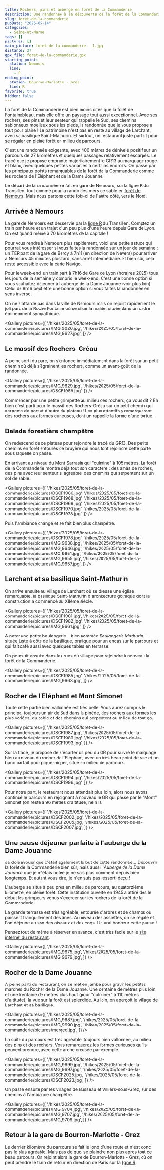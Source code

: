 ```yaml
---
title: Rochers, pins et auberge en forêt de la Commanderie
description: Une randonnée à la découverte de la forêt de la Commanderie, avec ses rochers, ses pins et son restaurant idyllique en milieu de parcours.
slug: foret-de-la-commanderie
pubDate: "2025-05-14"
categories:
  - Seine-et-Marne
tags: []
pictures: []
main_picture: foret-de-la-commanderie - 1.jpg
distance: 27
gpx_file: foret-de-la-commanderie.gpx
starting_point:
  station: Nemours
  line:
    - R
ending_point:
  station: Bourron-Marlotte - Grez
  line: R
favorite: true
hidden: false
---
```


La forêt de la Commanderie est bien moins citée que la forêt de Fontainebleau, mais elle offre un paysage tout aussi exceptionnel. Avec ses rochers, ses pins et leur senteur qui rappelle le Sud, ses chemins sablonneux moelleux sous les pieds, la randonnée que je vous propose a tout pour plaire !
Le patrimoine n'est pas en reste au village de Larchant, avec sa basilique Saint-Mathurin. Et surtout, un restaurant juste parfait pour se régaler en pleine forêt en milieu de parcours.

C'est une randonnée exigeante, avec 400 mètres de dénivelé positif sur un parcours de 27 kilomètres et quelques passages relativement escarpés.
Le tracé que je propose emprunte majoritairement le GR13 au marquage rouge et blanc, avec quelques petites variantes à certains endroits. On passe par les principaux points remarquables de la forêt de la Commanderie comme les rochers de l'Eléphant et de la Dame Jouanne.

Le départ de la randonnée se fait en gare de Nemours, sur la ligne R du Transilien, tout comme pour la rando des mers de sable en [forêt de Nemours](/2021/10/24/mers-de-sable-en-foret-de-nemours). Mais nous partons cette fois-ci de l'autre côté, vers le Nord.

## Arrivée à Nemours

La gare de Nemours est desservie par la [ligne R](/randonnees-par-ligne/randonnees-transilien-ligne-r) du Transilien. Comptez un train par heure et un trajet d'un peu plus d'une heure depuis Gare de Lyon. On est quand même à 70 kilomètres de la capitale !

<InfoBox type="info">
Pour vous rendre à Nemours plus rapidement, voici une petite astuce qui pourrait vous intéresser si vous faites la randonnée sur un jour de semaine : un TER part de la gare de Bercy à 7h11 (en direction de Nevers) pour arriver à Nemours 45 minutes plus tard, sans arrêt intermédiaire. Et bien sûr, cela reste accessible avec la carte Navigo.
</InfoBox>

Pour le week-end, un train part à 7h16 de Gare de Lyon (horaires 2025) tous les jours de la semaine y compris le week-end. C'est une bonne option si vous souhaitez déjeuner à l'auberge de la Dame Jouanne (voir plus loin). Celui de 8h16 peut être une bonne option si vous faites la randonnée en sens inverse.

<Picture src="/hikes/2025/05/foret-de-la-commanderie/pictures/IMG_9623.jpg" caption="Arrivée en TER à Nemours" />

On ne s'attarde pas dans la ville de Nemours mais on rejoint rapidement le joli parc de la Roche Fontaine où se situe la mairie, située dans un cadre éminemment sympathique.

<Gallery pictures={[
'/hikes/2025/05/foret-de-la-commanderie/pictures/IMG_9626.jpg',
'/hikes/2025/05/foret-de-la-commanderie/pictures/IMG_9627.jpg',
]} />

## Le massif des Rochers-Gréau

A peine sorti du parc, on s’enfonce immédiatement dans la forêt sur un petit chemin où déjà s’égrainent les rochers, comme un avant-goût de la randonnée.

<Gallery pictures={[
'/hikes/2025/05/foret-de-la-commanderie/pictures/IMG_9629.jpg',
'/hikes/2025/05/foret-de-la-commanderie/pictures/DSCF1956.jpg',
]} />

Commencer par une petite grimpette au milieu des rochers, ça vous dit ? Eh bien c'est parti pour le massif des Rochers-Gréau sur un petit chemin qui serpente de part et d'autre du plateau !
Les plus attentifs y remarqueront des rochers aux formes curieuses, dont un rappelle la forme d’une tortue.

<Picture src="/hikes/2025/05/foret-de-la-commanderie/pictures/IMG_9633.jpg" caption="Sur le plateau du massif des Rochers-Gréau" />

## Balade forestière champêtre

On redescend de ce plateau pour rejoindre le tracé du GR13. Des petits chemins en forêt entourés de bruyère qui nous font rejoindre cette porte sous laquelle on passe.

<Picture src="/hikes/2025/05/foret-de-la-commanderie/pictures/DSCF1963.jpg" />

En arrivant au niveau du Mont Sarrasin qui "culmine" à 105 mètres, La forêt de la Commanderie montre déjà tout son caractère : des amas de roches, des pins avec leur senteur si agréable, des chemins qui serpentent sur un sol de sable.

<Gallery pictures={[
'/hikes/2025/05/foret-de-la-commanderie/pictures/DSCF1966.jpg',
'/hikes/2025/05/foret-de-la-commanderie/pictures/DSCF1968.jpg',
'/hikes/2025/05/foret-de-la-commanderie/pictures/DSCF1969.jpg',
'/hikes/2025/05/foret-de-la-commanderie/pictures/DSCF1970.jpg',
'/hikes/2025/05/foret-de-la-commanderie/pictures/DSCF1973.jpg',
]} />

Puis l'ambiance change et se fait bien plus champêtre.

<Gallery pictures={[
'/hikes/2025/05/foret-de-la-commanderie/pictures/DSCF1978.jpg',
'/hikes/2025/05/foret-de-la-commanderie/pictures/IMG_9638.jpg',
'/hikes/2025/05/foret-de-la-commanderie/pictures/IMG_9646.jpg',
'/hikes/2025/05/foret-de-la-commanderie/pictures/IMG_9651.jpg',
'/hikes/2025/05/foret-de-la-commanderie/pictures/IMG_9655.jpg',
'/hikes/2025/05/foret-de-la-commanderie/pictures/IMG_9657.jpg',
]} />

## Larchant et sa basilique Saint-Mathurin

On arrive ensuite au village de Larchant où se dresse une église remarquable, la basilique Saint-Mathurin d'architecture gothique dont la construction a commencé au XIIème siècle.

<Gallery pictures={[
'/hikes/2025/05/foret-de-la-commanderie/pictures/DSCF1981.jpg',
'/hikes/2025/05/foret-de-la-commanderie/pictures/DSCF1982.jpg',
'/hikes/2025/05/foret-de-la-commanderie/pictures/IMG_9661.jpg',
]} />

A noter une petite boulangerie – bien nommée _Boulangerie Mathurin_ – située juste à côté de la basilique, pratique pour un encas sur le parcours et qui fait café aussi avec quelques tables en terrasse.

On poursuit ensuite dans les rues du village pour rejoindre à nouveau la forêt de la Commanderie.

<Gallery pictures={[
'/hikes/2025/05/foret-de-la-commanderie/pictures/DSCF1985.jpg',
'/hikes/2025/05/foret-de-la-commanderie/pictures/IMG_9663.jpg',
]} />

## Rocher de l’Eléphant et Mont Simonet

Toute cette partie bien vallonnée est très belle. Vous aurez compris le principe, toujours un air de Sud dans la pinède, des rochers aux formes les plus variées, du sable et des chemins qui serpentent au milieu de tout ça.

<Gallery pictures={[
'/hikes/2025/05/foret-de-la-commanderie/pictures/DSCF1987.jpg',
'/hikes/2025/05/foret-de-la-commanderie/pictures/DSCF1989.jpg',
'/hikes/2025/05/foret-de-la-commanderie/pictures/DSCF1993.jpg',
]} />

Sur la trace, je propose de s'écarter un peu du GR pour suivre le marquage bleu au niveau du rocher de l'Eléphant, avec un très beau point de vue et un banc parfait pour pique-niquer, situé en milieu de parcours.

<Gallery pictures={[
'/hikes/2025/05/foret-de-la-commanderie/pictures/DSCF1994.jpg',
'/hikes/2025/05/foret-de-la-commanderie/pictures/DSCF1996.jpg',
]} />

Pour notre part, le restaurant nous attendait plus loin, alors nous avons continué le parcours en rejoignant à nouveau le GR qui passe par le "Mont" Simonet (on reste à 96 mètres d'altitude, hein !).

<Gallery pictures={[
'/hikes/2025/05/foret-de-la-commanderie/pictures/DSCF2002.jpg',
'/hikes/2025/05/foret-de-la-commanderie/pictures/DSCF2005.jpg',
'/hikes/2025/05/foret-de-la-commanderie/pictures/DSCF2007.jpg',
]} />

## Une pause déjeuner parfaite à l'auberge de la Dame Jouanne

Je dois avouer que c'était également le but de cette randonnée… Découvrir la forêt de la Commanderie bien sûr, mais aussi l'_Auberge de la Dame Jouanne_ que je m'étais notée je ne sais plus comment depuis bien longtemps. Et autant vous dire, je n'en suis pas ressorti deçu !

L'auberge se situe à peu près en milieu de parcours, au quatorzième kilomètre, en pleine forêt. Cette institution ouverte en 1945 a attiré dès le début les grimpeurs venus s'exercer sur les rochers de la forêt de la Commanderie.

La grande terrasse est très agréable, entourée d'arbres et de champs où paissent tranquillement des ânes. Au niveau des assiettes, on se régale et l'on déjeune au son des oiseaux et des coqs. Un vrai bonheur cette pause !

Pensez tout de même à réserver en avance, c'est très facile sur le [site internet du restaurant](https://www.ladamejouanne.com/).

<Gallery pictures={[
'/hikes/2025/05/foret-de-la-commanderie/pictures/IMG_9675.jpg',
'/hikes/2025/05/foret-de-la-commanderie/pictures/IMG_9679.jpg',
]} />

## Rocher de la Dame Jouanne

A peine parti du restaurant, on se met en jambe pour gravir les petites marches du Rocher de la Dame Jouanne. Une centaine de mètres plus loin et une trentaine de mètres plus haut (pour "culminer" à 110 mètres d'altitude), la vue sur la forêt est splendide. Au loin, on aperçoit le village de Larchant et sa basilique.

<Gallery pictures={[
'/hikes/2025/05/foret-de-la-commanderie/pictures/IMG_9687.jpg',
'/hikes/2025/05/foret-de-la-commanderie/pictures/IMG_9690.jpg',
'/hikes/2025/05/foret-de-la-commanderie/pictures/merged.jpg',
]} />

La suite du parcours est très agréable, toujours bien vallonnée, au milieu des pins et des rochers. Vous remarquerez les formes curieuses qu'ils peuvent prendre, avec cette arche creusée par exemple.

<Gallery pictures={[
'/hikes/2025/05/foret-de-la-commanderie/pictures/IMG_9699.jpg',
'/hikes/2025/05/foret-de-la-commanderie/pictures/IMG_9697.jpg',
'/hikes/2025/05/foret-de-la-commanderie/pictures/DSCF2025.jpg',
'/hikes/2025/05/foret-de-la-commanderie/pictures/DSCF2023.jpg',
]} />

On passe ensuite par les villages de Busseau et Villiers-sous-Grez, sur des chemins à l'ambiance champêtre.

<Gallery pictures={[
'/hikes/2025/05/foret-de-la-commanderie/pictures/IMG_9704.jpg',
'/hikes/2025/05/foret-de-la-commanderie/pictures/IMG_9707.jpg',
'/hikes/2025/05/foret-de-la-commanderie/pictures/IMG_9709.jpg',
]} />

## Retour à la gare de Bourron-Marlotte - Grez

Le dernier kilomètre du parcours se fait le long d'une route et n'est donc pas le plus agréable. Mais pas de quoi se plaindre non plus après tout ce beau parcours. On rejoint alors la gare de Bourron-Marlotte - Grez, où on peut prendre le train de retour en direction de Paris sur la [ligne R](/randonnees-par-ligne/randonnees-transilien-ligne-r).
